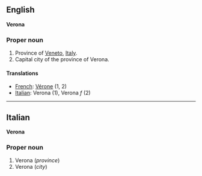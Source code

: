 ==English==
'''Verona'''

===Proper noun===

#Province of [[Veneto]], [[Italy]].
#Capital city of the province of Verona.

====Translations====

*[[French]]: [[Vérone]] (1, 2)
*[[Italian]]: Verona (1), Verona ''f'' (2)

----

==Italian==
'''Verona'''

===Proper noun===

#Verona (''province'')
#Verona (''city'')
